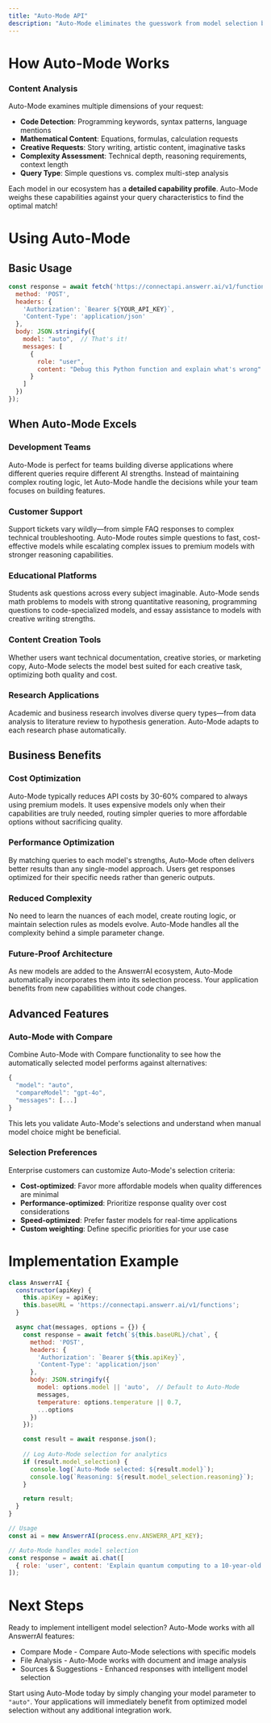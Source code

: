 ```yaml
---
title: "Auto-Mode API"
description: "Auto-Mode eliminates the guesswork from model selection by automatically choosing the optimal AI model for each query. "
---
```


# How Auto-Mode Works

### **Content Analysis**

Auto-Mode examines multiple dimensions of your request:

- **Code Detection**: Programming keywords, syntax patterns, language mentions
- **Mathematical Content**: Equations, formulas, calculation requests
- **Creative Requests**: Story writing, artistic content, imaginative tasks
- **Complexity Assessment**: Technical depth, reasoning requirements, context length
- **Query Type**: Simple questions vs. complex multi-step analysis

Each model in our ecosystem has a **detailed capability profile**. Auto-Mode weighs these capabilities against your query characteristics to find the optimal match\!

# Using Auto-Mode

## Basic Usage

```javascript
const response = await fetch('https://connectapi.answerr.ai/v1/functions/chat', {
  method: 'POST',
  headers: {
    'Authorization': `Bearer ${YOUR_API_KEY}`,
    'Content-Type': 'application/json'
  },
  body: JSON.stringify({
    model: "auto",  // That's it!
    messages: [
      {
        role: "user",
        content: "Debug this Python function and explain what's wrong"
      }
    ]
  })
});
```

## When Auto-Mode Excels

### **Development Teams**

Auto-Mode is perfect for teams building diverse applications where different queries require different AI strengths. Instead of maintaining complex routing logic, let Auto-Mode handle the decisions while your team focuses on building features.

### **Customer Support**

Support tickets vary wildly—from simple FAQ responses to complex technical troubleshooting. Auto-Mode routes simple questions to fast, cost-effective models while escalating complex issues to premium models with stronger reasoning capabilities.

### **Educational Platforms**

Students ask questions across every subject imaginable. Auto-Mode sends math problems to models with strong quantitative reasoning, programming questions to code-specialized models, and essay assistance to models with creative writing strengths.

### **Content Creation Tools**

Whether users want technical documentation, creative stories, or marketing copy, Auto-Mode selects the model best suited for each creative task, optimizing both quality and cost.

### **Research Applications**

Academic and business research involves diverse query types—from data analysis to literature review to hypothesis generation. Auto-Mode adapts to each research phase automatically.

## **Business Benefits**

### **Cost Optimization**

Auto-Mode typically reduces API costs by 30-60% compared to always using premium models. It uses expensive models only when their capabilities are truly needed, routing simpler queries to more affordable options without sacrificing quality.

### **Performance Optimization**

By matching queries to each model's strengths, Auto-Mode often delivers better results than any single-model approach. Users get responses optimized for their specific needs rather than generic outputs.

### **Reduced Complexity**

No need to learn the nuances of each model, create routing logic, or maintain selection rules as models evolve. Auto-Mode handles all the complexity behind a simple parameter change.

### **Future-Proof Architecture**

As new models are added to the AnswerrAI ecosystem, Auto-Mode automatically incorporates them into its selection process. Your application benefits from new capabilities without code changes.

## Advanced Features

### Auto-Mode with Compare

Combine Auto-Mode with Compare functionality to see how the automatically selected model performs against alternatives:

```javascript
{
  "model": "auto",
  "compareModel": "gpt-4o",
  "messages": [...]
}
```

This lets you validate Auto-Mode's selections and understand when manual model choice might be beneficial.

### **Selection Preferences**

Enterprise customers can customize Auto-Mode's selection criteria:

- **Cost-optimized**: Favor more affordable models when quality differences are minimal
- **Performance-optimized**: Prioritize response quality over cost considerations
- **Speed-optimized**: Prefer faster models for real-time applications
- **Custom weighting**: Define specific priorities for your use case

# Implementation Example

```javascript
class AnswerrAI {
  constructor(apiKey) {
    this.apiKey = apiKey;
    this.baseURL = 'https://connectapi.answerr.ai/v1/functions';
  }

  async chat(messages, options = {}) {
    const response = await fetch(`${this.baseURL}/chat`, {
      method: 'POST',
      headers: {
        'Authorization': `Bearer ${this.apiKey}`,
        'Content-Type': 'application/json'
      },
      body: JSON.stringify({
        model: options.model || 'auto',  // Default to Auto-Mode
        messages,
        temperature: options.temperature || 0.7,
        ...options
      })
    });

    const result = await response.json();
    
    // Log Auto-Mode selection for analytics
    if (result.model_selection) {
      console.log(`Auto-Mode selected: ${result.model}`);
      console.log(`Reasoning: ${result.model_selection.reasoning}`);
    }

    return result;
  }
}

// Usage
const ai = new AnswerrAI(process.env.ANSWERR_API_KEY);

// Auto-Mode handles model selection
const response = await ai.chat([
  { role: 'user', content: 'Explain quantum computing to a 10-year-old' }
]);
```

# Next Steps

Ready to implement intelligent model selection? Auto-Mode works with all AnswerrAI features:

- Compare Mode - Compare Auto-Mode selections with specific models
- File Analysis - Auto-Mode works with document and image analysis
- Sources & Suggestions - Enhanced responses with intelligent model selection

Start using Auto-Mode today by simply changing your model parameter to `"auto"`. Your applications will immediately benefit from optimized model selection without any additional integration work.